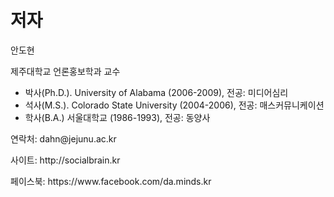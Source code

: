 # 저자{-}

안도현 

제주대학교 언론홍보학과 교수

 - 박사(Ph.D.). University of Alabama (2006-2009), 전공: 미디어심리
 - 석사(M.S.). Colorado State University (2004-2006), 전공: 매스커뮤니케이션
 - 학사(B.A.) 서울대학교 (1986-1993), 전공: 동양사

연락처: dahn@jejunu.ac.kr

사이트: http://socialbrain.kr

페이스북: https://www.facebook.com/da.minds.kr
